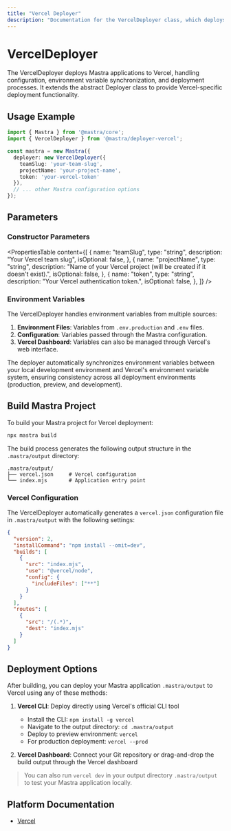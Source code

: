 ```yaml
---
title: "Vercel Deployer"
description: "Documentation for the VercelDeployer class, which deploys Mastra applications to Vercel."
---
```


# VercelDeployer

The VercelDeployer deploys Mastra applications to Vercel, handling configuration, environment variable synchronization, and deployment processes. It extends the abstract Deployer class to provide Vercel-specific deployment functionality.

## Usage Example

```typescript
import { Mastra } from '@mastra/core';
import { VercelDeployer } from '@mastra/deployer-vercel';

const mastra = new Mastra({
  deployer: new VercelDeployer({
    teamSlug: 'your-team-slug',
    projectName: 'your-project-name',
    token: 'your-vercel-token'
  }),
  // ... other Mastra configuration options
});
```

## Parameters

### Constructor Parameters

<PropertiesTable
  content={[
    {
      name: "teamSlug",
      type: "string",
      description: "Your Vercel team slug",
      isOptional: false,
    },
    {
      name: "projectName",
      type: "string",
      description: "Name of your Vercel project (will be created if it doesn't exist).",
      isOptional: false,
    },
    {
      name: "token",
      type: "string",
      description: "Your Vercel authentication token.",
      isOptional: false,
    },
  ]}
/>


### Environment Variables

The VercelDeployer handles environment variables from multiple sources:

1. **Environment Files**: Variables from `.env.production` and `.env` files.
2. **Configuration**: Variables passed through the Mastra configuration.
3. **Vercel Dashboard**: Variables can also be managed through Vercel's web interface.

The deployer automatically synchronizes environment variables between your local development environment and Vercel's environment variable system, ensuring consistency across all deployment environments (production, preview, and development).

## Build Mastra Project

To build your Mastra project for Vercel deployment:

```bash
npx mastra build
```

The build process generates the following output structure in the `.mastra/output` directory:

```
.mastra/output/
├── vercel.json     # Vercel configuration
└── index.mjs       # Application entry point
```

### Vercel Configuration

The VercelDeployer automatically generates a `vercel.json` configuration file in `.mastra/output` with the following settings:

```json
{
  "version": 2,
  "installCommand": "npm install --omit=dev",
  "builds": [
    {
      "src": "index.mjs",
      "use": "@vercel/node",
      "config": {
        "includeFiles": ["**"]
      }
    }
  ],
  "routes": [
    {
      "src": "/(.*)",
      "dest": "index.mjs"
    }
  ]
}
```

## Deployment Options

After building, you can deploy your Mastra application `.mastra/output` to Vercel using any of these methods:

1. **Vercel CLI**: Deploy directly using Vercel's official CLI tool
   - Install the CLI: `npm install -g vercel`
   - Navigate to the output directory: `cd .mastra/output`
   - Deploy to preview environment: `vercel`
   - For production deployment: `vercel --prod`

2. **Vercel Dashboard**: Connect your Git repository or drag-and-drop the build output through the Vercel dashboard

> You can also run `vercel dev` in your output directory `.mastra/output` to test your Mastra application locally.

## Platform Documentation

- [Vercel](https://vercel.com/docs)